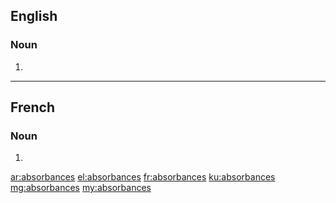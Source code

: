 ==English==

===Noun===
{{head|en|noun plural form}}

# {{plural of|absorbance|lang=en}}

----

==French==

===Noun===
{{head|fr|noun plural form|g=f}}

# {{plural of|absorbance|lang=fr}}

[[ar:absorbances]]
[[el:absorbances]]
[[fr:absorbances]]
[[ku:absorbances]]
[[mg:absorbances]]
[[my:absorbances]]
